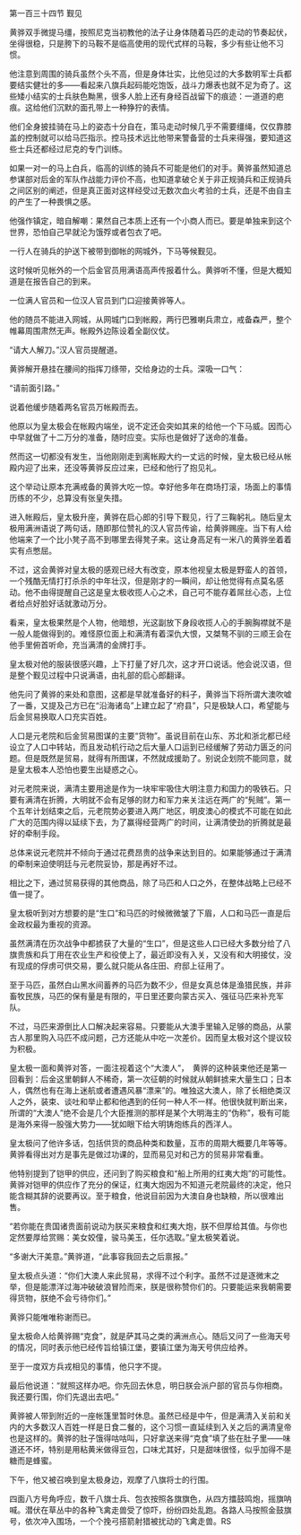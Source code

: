 

第一百三十四节 觐见

黄骅双手微提马缰，按照尼克当初教他的法子让身体随着马匹的走动的节奏起伏，坐得很稳，只是胯下的马鞍不是临高使用的现代式样的马鞍，多少有些让他不习惯。

他注意到周围的骑兵虽然个头不高，但是身体壮实，比他见过的大多数明军士兵都要结实健壮的多――看起来八旗兵起码能吃饱饭，战斗力爆表也就不足为奇了。这些矮小结实的士兵肤色黝黑，很多人脸上还有身经百战留下的痕迹：一道道的疤痕。这给他们沉默的面孔带上一种狰狞的表情。

他们全身披挂骑在马上的姿态十分自在，策马走动时候几乎不需要缰绳，仅仅靠膝盖的控制就可以给马匹指示。控马技术远比他带来警备营的士兵来得强，要知道这些士兵还都经过尼克的专门训练。

如果一对一的马上白兵，临高的训练的骑兵不可能是他们的对手。黄骅虽然知道总参谋部对后金的军队作战能力评价不高，也知道拿破仑关于非正规骑兵和正规骑兵之间区别的阐述，但是真正面对这样经受过无数次血火考验的士兵，还是不由自主的产生了一种畏惧之感。

他强作镇定，暗自解嘲：果然自己本质上还有一个小商人而已。要是单独来到这个世界，恐怕自己早就沦为饿殍或者包衣了吧。

一行人在骑兵的护送下被带到御帐的网城外，下马等候觐见。

这时候听见帐外的一个后金官员用满语高声传报着什么。黄骅听不懂，但是大概知道是在报告自己的到来。

一位满人官员和一位汉人官员到门口迎接黄骅等人。

他的随员不能进入网城，从网城门口到帐殿，两行巴雅喇兵肃立，戒备森严，整个帷幕周围肃然无声。帐殿外边陈设着全副仪仗。

“请大人解刀。”汉人官员提醒道。

黄骅解开悬挂在腰间的指挥刀绦带，交给身边的士兵。深吸一口气：

“请前面引路。”

说着他缓步随着两名官员万帐殿而去。

他原以为皇太极会在帐殿内端坐，说不定还会突如其来的给他一个下马威。因而心中早就做了十二万分的准备，随时应变。实际也是做好了送命的准备。

然而这一切都没有发生，当他刚刚走到离帐殿大约一丈远的时候，皇太极已经从帐殿内迎了出来，还没等黄骅反应过来，已经和他行了抱见礼。

这个举动让原本充满戒备的黄骅大吃一惊。幸好他多年在商场打滚，场面上的事情历练的不少，总算没有张皇失措。

进入帐殿后，皇太极升座，黄骅在启心郎的引导下觐见，行了三鞠躬礼。随后皇太极用满洲语说了两句话，随即那位赞礼的汉人官员传谕，给黄骅赐座。当下有人给他端来了一个比小凳子高不到哪里去得凳子来。这让身高足有一米八的黄骅坐着着实有点憋屈。

不过，这会黄骅对皇太极的感观已经大有改变，原本他视皇太极是野蛮人的首领，一个残酷无情打打杀杀的中年壮汉，但是刚才的一瞬间，却让他觉得有点莫名感动。他不由得提醒自己这是皇太极收揽人心之术，自己可不能存着屌丝心态，上位者给点好脸好话就激动万分。

看来，皇太极果然是个人物，他暗想，光这副放下身段收揽人心的手腕胸襟就不是一般人能做得到的。难怪原位面上和满清有着深仇大恨，又桀骜不驯的三顺王会在他手里俯首听命，充当满清的金牌打手。

皇太极对他的服装很感兴趣，上下打量了好几次，这才开口说话。他会说汉语，但是整个觐见过程中只说满语，由礼部的启心郎翻译。

他先问了黄骅的来处和意图，这都是早就准备好的料子，黄骅当下将所谓大澳吹嘘了一番，又提及己方已在“沿海诸岛”上建立起了“府县”，只是极缺人口，希望能与后金贸易换取人口充实百姓。

人口是元老院和后金贸易图谋的主要“货物”。虽说目前在山东、苏北和浙北都已经设立了人口中转站，而且发动机行动之后大量人口运到已经缓解了劳动力匮乏的问题。但是既然是贸易，就得有所图谋，不然就成援助了。别说企划院不能同意，就是皇太极本人恐怕也要生出疑惑之心。

对元老院来说，满清主要用途是作为一块牢牢吸住大明注意力和国力的吸铁石。只要有满清在折腾，大明就不会有足够的财力和军力来关注远在两广的“髡贼”。第一个五年计划结束之后，元老院势必要进入两广地区，明皮澳心的模式不可能在如此广大的范围内得以延续下去，为了赢得经营两广的时间，让满清使劲的折腾就是最好的牵制手段。

总体来说元老院并不倾向于通过花费昂贵的战争来达到目的。如果能够通过于满清的牵制来迫使明廷与元老院妥协，那是再好不过。

相比之下，通过贸易获得的其他商品，除了马匹和人口之外，在整体战略上已经不值一提了。

皇太极听到对方想要的是“生口”和马匹的时候微微皱了下眉，人口和马匹一直是后金政权最为重视的资源。

虽然满清在历次战争中都掳获了大量的“生口”，但是这些人口已经大多数分给了八旗贵族和兵丁用在农业生产和役使上了，最近即没有入关，又没有和大明接仗，没有现成的俘虏可供交易，要么就只能从各庄田、府邸上征用了。

至于马匹，虽然白山黑水间蓄养的马匹为数不少，但是女真总体是渔猎民族，并非畜牧民族，马匹的保有量是有限的，平日里还要向蒙古买入、强征马匹来补充军队。

不过，马匹来源倒比人口解决起来容易。只要能从大澳手里输入足够的商品，从蒙古人那里购入马匹不成问题，己方还能从中吃一次差价。因而皇太极对这个提议较为积极。

皇太极一面和黄骅对答，一面注视着这个“大澳人”，　黄骅的这种装束他还是第一回看到：后金这里朝鲜人不稀奇，第一次征朝的时候就从朝鲜掳来大量生口；日本人，偶然也有在海上迷航或者遭遇风暴“漂来”的。唯独这大澳人，除了长相绝类汉人之外，装束、谈吐和举止都和他遇到的任何一种人不一样。他很快就判断出来，所谓的“大澳人”绝不会是几个大臣推测的那样是某个大明海主的“伪称”，极有可能是海外来得一股强大势力――犹如眼下给大明铸炮练兵的西洋人。

皇太极问了他许多话，包括供货的商品种类和数量，互市的周期大概要几年等等。黄骅看得出对方是事先是做过功课的，显而易见对和己方的贸易非常看重。

他特别提到了铠甲的供应，还问到了购买粮食和“船上所用的红夷大炮”的可能性。黄骅对铠甲的供应作了充分的保证，红夷大炮因为不知道元老院最终的决定，他只能含糊其辞的说要再议。至于粮食，他说目前因为大澳自身也缺粮，所以很难出售。

“若你能在贵国诸贵面前说动为朕买来粮食和红夷大炮，朕不但厚给其值。与你也定然要厚给赏赐：美女姣僮，骏马美玉，任尔选取。”皇太极笑着说。

“多谢大汗美意。”黄骅道，“此事容我回去之后禀报。”

皇太极点头道：“你们大澳人来此贸易，求得不过个利字。虽然不过是逐微末之举，但是能漂洋过海冲破破浪冒险而来，朕是很称赞你们的。只要能运来我朝需要得货物，朕绝不会亏待你们。”

黄骅只能唯唯称谢而已。

皇太极命人给黄骅赐“克食”，就是萨其马之类的满洲点心。随后又问了一些海天号的情况，同时表示他已经传旨给镇江堡，要镇江堡为海天号供应给养。

至于一度双方兵戎相见的事情，他只字不提。

最后他说道：“就照这样办吧。你先回去休息，明日朕会派户部的官员与你相商。我还要行围，你们先退出去吧。”

黄骅被人带到附近的一座帐篷里暂时休息。虽然已经是中午，但是满清入关前和关内的大多数汉人百姓一样是日食二餐的，这个习惯一直延续到入关之后的满清皇帝也是这样的。黄骅的肚子饿得咕咕叫，只好拿送来得“克食”填了些在肚子里――味道还不坏，特别是用粘黄米做得豆包，口味尤其好，只是甜味很怪，似乎加得不是糖而是蜂蜜。

下午，他又被召唤到皇太极身边，观摩了八旗将士的行围。

四面八方号角呼应，数千八旗士兵、包衣按照各旗旗色，从四方擂鼓鸣炮，摇旗呐喊。潜伏在草丛中的各种飞禽走兽受了惊吓，纷纷四处乱跑。各路人马按照金鼓旗号，依次冲入围场，一个个挽弓搭箭射猎被扰动的飞禽走兽。RS

